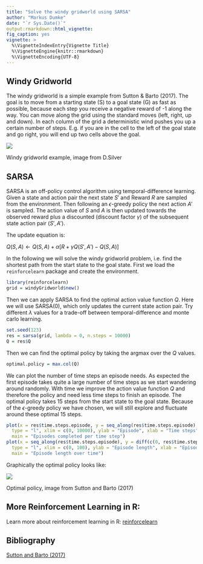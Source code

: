 ```yaml
---
title: "Solve the windy gridworld using SARSA"
author: "Markus Dumke"
date: "`r Sys.Date()`"
output:rmarkdown::html_vignette:
fig_caption: yes
vignette: >
  %\VignetteIndexEntry{Vignette Title}
  %\VignetteEngine{knitr::rmarkdown}
  %\VignetteEncoding{UTF-8}
---
```

  
## Windy Gridworld
  
The windy gridworld is a simple example from Sutton & Barto (2017). The goal is to move from a starting state (S) to a goal state (G) as fast as possible, because each step you receive a negative reward of -1 along the way. You can move along the grid using the standard moves (left, right, up and down). In each column of the grid a deterministic wind pushes you up a certain number of steps. E.g. if you are in the cell to the left of the goal state and go right, you will end up two cells above the goal.
 
<div class="figure">
<img src="windy_gridworld.PNG"/>
<p class="caption">Windy gridworld example, image from D.Silver</p>
</div>

## SARSA

SARSA is an off-policy control algorithm using temporal-difference learning. Given a state and action pair the next state $S'$ and Reward $R$ are sampled from the environment. Then following an $\epsilon$-greedy policy the next action $A'$ is sampled. The action value of $S$ and $A$ is then updated towards the observed reward plus a discounted (discount factor $\gamma$) of the subsequent state action pair $(S', A')$.

The update equation is: 

$Q(S, A) \leftarrow  Q(S, A) + \alpha[R + \gamma Q(S', A') - Q(S, A)]$

In the following we will solve the windy gridworld problem, i.e. find the shortest path from the start state to the goal state. First we load the `reinforcelearn` package and create the environment. 

```r
library(reinforcelearn)
grid = windyGridworld$new()
```

Then we can apply SARSA to find the optimal action value function $Q$. Here we will use SARSA(0), which only updates the current state action pair. Try different $\lambda$ values for a trade-off between temporal-difference and monte carlo learning.

```r
set.seed(123)
res = sarsa(grid, lambda = 0, n.steps = 10000)
Q = res$Q
```

Then we can find the optimal policy by taking the argmax over the $Q$ values.

```r
optimal.policy = max.col(Q)
```

We can plot the number of time steps an episode needs. As expected the first episode takes quite a large number of time steps as we start wandering around randomly. With time we improve the action value function $Q$ and therefore the policy and need less time steps to finish an episode. The optimal policy takes 15 steps from the start state to the goal state. Because of the $\epsilon$-greedy policy we have chosen, we will still explore and fluctuate around these optimal 15 steps.

```r
plot(x = res$time.steps.episode, y = seq_along(res$time.steps.episode), 
  type = "l", xlim = c(0, 10000), ylab = "Episode", xlab = "Time steps", 
  main = "Episodes completed per time step")
plot(x = seq_along(res$time.steps.episode), y = diff(c(0, res$time.steps.episode)), 
  type = "l", xlim = c(0, 100), ylab = "Episode length", xlab = "Episode", 
  main = "Episode length over time")
```

Graphically the optimal policy looks like:

<div class="figure">
<img src="optimal_policy.PNG"/>
<p class="caption">Optimal policy, image from Sutton and Barto (2017)</p>
</div>


## More Reinforcement Learning in R:

Learn more about reinforcement learning in R: [reinforcelearn](https://github.com/markdumke/reinforcelearn)

## Bibliography

[Sutton and Barto (2017)](https://webdocs.cs.ualberta.ca/~sutton/book/bookdraft2016sep.pdf#page=156)
